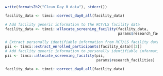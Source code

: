 ```r
write(formats2h2("Clean Day 0 data"), stderr())
```

```r
facility_data <- timci::correct_day0_all(facility_data)
```

```r
# Add facility generic information to the RCT/LS facility data
facility_data <- timci::allocate_screening_facility(facility_data,
                                                    params$research_facilities)

# Extract personally identifiable information from RCT/LS facility data
pii <- timci::extract_enrolled_participants(facility_data)[[2]]
# Add facility generic information to personally identifiable information
pii <- timci::allocate_screening_facility(pii,
                                          params$research_facilities)
```

```r
facility_data <- timci::correct_day0_all(facility_data)
```
